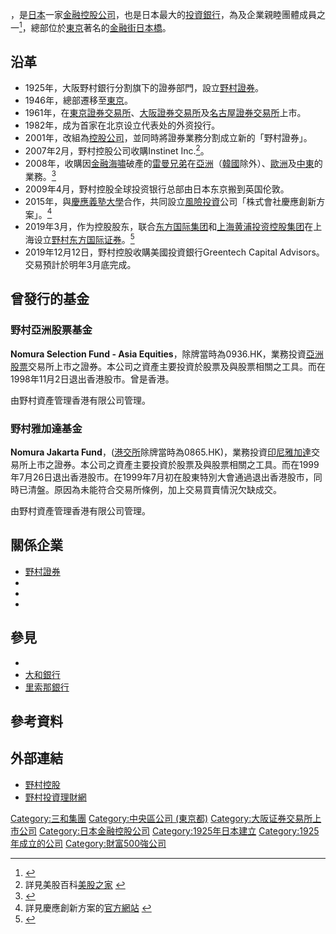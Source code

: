 {{Infobox company
| name               = 野村控股
| name_en            = Nomura Holdings, Inc.
| logo               = Nomura Holdings logo.svg
| logo_size          = 250px
| logo_caption       = 
| image              = Nomura Securities (head office).jpg
| image_size         = 250px
| image_caption      = 野村控股與[[野村證券|野村證券]]總部所在地：{{link-ja|日本橋野村大廈|日本橋野村ビルディング}}
| type               = [[株式會社|株式會社]]
| native_name        = 野村ホールディングス
| native_name_lang   = ja
| other_name         = 野村控股、野村HD
| traded_as          = {{Tyo|tyo=1部|8604}}<br>{{Nse|nse=1部|8604}}<br>{{NYSE|NMR}}<br>{{Sgx|N33}}
| fate               = 
| predecessor        = 
| successor          = 
| foundation         = {{Start date|1925|12|25}}
| defunct            = 
| location           = {{JPN}} 〒103-8691<br>[[東京都|東京都]][[中央區_(東京都)|中央區]][[日本橋_(東京都中央區)|日本橋]]一丁目9番1號
| locations          = 
| area_served        = 
| founder            = 
| key_people         = {{tsl|ja|永井浩二|永井浩二}}（集團[[執行長|執行長]]）
| industry           = [[金融服務|金融服務]]
| products           = 
| services           = 
| revenue            = 1,723,096百萬[[日圓|日圓]]（2016[[財年|財年]]）
| operating_income   = 
| net_income         = 
| aum                = 
| assets             = 41,090,167百萬[[日圓|日圓]]（2016[[財年|財年]]）
| equity             = 2,743,015百萬[[日圓|日圓]]（2016[[財年|財年]]）
| owner              = 
| num_employees      = 
| parent             = 
| divisions          = 
| subsidy            = 
| homepage           = {{url|http://www.nomura.com/}}
| zip_code           = 
| telephone_no       = 
| slogan             = 
| capital            = 
| market_value       = 
| P/E_ratio          = 
| earnings_per_share = 
| net_asset_value    = 
| accounting_period  = 3月31日
| major_shareholder  = 
| footnotes          = [http://www.nomuraholdings.com/investor/summary/financial/data/2016_full_usgaap.pdf Financial Summary (2016)]
}}

{{nihongo|'''野村控股'''|野村ホールディングス株式会社／のむらホールディングス}}，是[[日本|日本]]一家[[金融控股公司|金融控股公司]]，也是日本最大的[[投資銀行|投資銀行]]，為{{tsl|ja|三和グループ|三和集團}}及企業親睦團體{{tsl|ja|みどり会|綠之會}}成員之一<ref>{{cite web|url=http://www.midorikai.co.jp/member.html|title=メンバー会社一覧|accessdate=2016-07-21|publisher=The Midorikai co., Ltd.|work=綠會成員企業一覽|archive-date=2000-05-10|archive-url=https://web.archive.org/web/20000510211428/http://www.midorikai.co.jp/member.html|dead-url=no}}</ref>，總部位於[[東京|東京]]著名的[[金融区|金融街]][[日本橋_(東京都中央區)|日本橋]]。

==沿革==
*1925年，大阪野村銀行分割旗下的證券部門，設立[[野村證券|野村證券]]。
*1946年，總部遷移至[[東京|東京]]。
*1961年，在[[東京證券交易所|東京證券交易所]]、[[大阪證券交易所|大阪證券交易所]]及[[名古屋證券交易所|名古屋證券交易所]]上市。
*1982年，成为首家在北京设立代表处的外资投行。
*2001年，改組為[[控股公司|控股公司]]，並同時將證券業務分割成立新的「野村證券」。
*2007年2月，野村控股公司收購Instinet Inc.<ref>詳見美股百科[https://www.mg21.com/nmr.html 美股之家] {{Wayback|url=https://www.mg21.com/nmr.html |date=20170705223019 }}</ref>。
*2008年，收購因[[金融海嘯|金融海嘯]]破產的[[雷曼兄弟|雷曼兄弟]]在[[亞洲|亞洲]]（[[韓國|韓國]]除外）、[[歐洲|歐洲]]及[[中東|中東]]的業務。<ref>{{cite web|url=http://jp.reuters.com/article/idJPJAPAN-35185220081201|title=野村ＨＤが旧リーマン買収後の移行プロセスを完了|accessdate=2016-07-21|date=2008-12-01|publisher=[[Reuters|Reuters]]|work=路透社對雷曼併購案的報導|archive-date=2020-02-15|archive-url=https://web.archive.org/web/20200215204517/https://jp.reuters.com/article/idJPJAPAN-35185220081201|dead-url=no}}</ref>
*2009年4月，野村控股全球投资银行总部由日本东京搬到英国伦敦。
*2015年，與[[慶應義塾大學|慶應義塾大學]]合作，共同設立[[風險投資|風險投資]]公司「株式會社慶應創新方案」。<ref>詳見慶應創新方案的[http://www.keio-innovation.co.jp/ 官方網站] {{Wayback|url=http://www.keio-innovation.co.jp/ |date=20210225080908 }}</ref>
*2019年3月，作为控股股东，联合[[东方国际集团|东方国际集团]]和[[上海黄浦投资控股集团|上海黄浦投资控股集团]]在上海设立[[野村东方国际证券|野村东方国际证券]]。<ref>{{cite web |title=关于我们 |url=https://www.nomuraoi-sec.com/pages/aboutUS/company_profile.jsp |website=野村东方国际证券 |accessdate=2022-02-05 |archive-date=2022-02-05 |archive-url=https://web.archive.org/web/20220205150213/https://www.nomuraoi-sec.com/pages/aboutUS/company_profile.jsp |dead-url=no }}</ref>
*2019年12月12日，野村控股收購美國投資銀行Greentech Capital Advisors。交易預計於明年3月底完成。

== 曾發行的基金 ==

===野村亞洲股票基金===
'''Nomura Selection Fund - Asia Equities'''，除牌當時為0936.HK，業務投資[[亞洲|亞洲]][[股票|股票]]交易所上市之證券。本公司之資產主要投資於股票及與股票相關之工具。而在1998年11月2日退出香港股市。曾是香港{{ilh/en|封閉式基金|Closed-end fund}}。

由野村資產管理香港有限公司管理。

===野村雅加達基金===
'''Nomura Jakarta Fund'''，([[港交所|港交所]]除牌當時為0865.HK)，業務投資[[印尼|印尼]][[雅加達|雅加達]]交易所上市之證券。本公司之資產主要投資於股票及與股票相關之工具。而在1999年7月26日退出香港股市。在1999年7月初在股東特別大會通過退出香港股市，同時已清盤。原因為未能符合交易所條例，加上交易買賣情況欠缺成交。

由野村資產管理香港有限公司管理。

==關係企業==
*[[野村證券|野村證券]]
*{{tsl|ja|野村信託銀行|野村信託銀行}}
*{{tsl|ja|野村アセットマネジメント|野村資產管理}}
*{{tsl|ja|野村総合研究所|野村總研諮詢顧問}}

==參見==
*{{tsl|ja|野村財閥|野村財閥}}
*[[大和銀行|大和銀行]]
*[[里索那銀行|里索那銀行]]

==參考資料==
{{reflist}}

==外部連結==
*[http://www.nomura.com/ 野村控股] {{Wayback|url=http://www.nomura.com/ |date=20210505111151 }}
*[http://www.nomurafunds.com.tw/ 野村投資理財網] {{Wayback|url=http://www.nomurafunds.com.tw/ |date=20210413031830 }}

{{日經平均指數}}
{{TOPIX 100}}

[[Category:三和集團|Category:三和集團]]
[[Category:中央區公司_(東京都)|Category:中央區公司 (東京都)]]
[[Category:大阪证券交易所上市公司|Category:大阪证券交易所上市公司]]
[[Category:日本金融控股公司|Category:日本金融控股公司]]
[[Category:1925年日本建立|Category:1925年日本建立]]
[[Category:1925年成立的公司|Category:1925年成立的公司]]
[[Category:財富500強公司|Category:財富500強公司]]